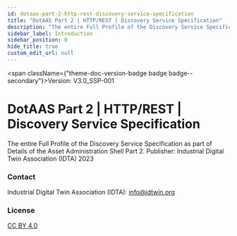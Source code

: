 ```yaml
---
id: dotaas-part-2-http-rest-discovery-service-specification
title: "DotAAS Part 2 | HTTP/REST | Discovery Service Specification"
description: "The entire Full Profile of the Discovery Service Specification as part of Details of the Asset Administration Shell Part 2. Publisher: Industrial Digital Twin Association (IDTA) 2023"
sidebar_label: Introduction
sidebar_position: 0
hide_title: true
custom_edit_url: null
---
```



<span className={"theme-doc-version-badge badge badge--secondary"}>Version: V3.0_SSP-001</span>

# DotAAS Part 2 | HTTP/REST | Discovery Service Specification



The entire Full Profile of the Discovery Service Specification as part of Details of the Asset Administration Shell Part 2. Publisher: Industrial Digital Twin Association (IDTA) 2023

<div style={{"display":"flex","flexDirection":"column","marginBottom":"var(--ifm-paragraph-margin-bottom)"}}><h3 style={{"marginBottom":"0.25rem"}}>Contact</h3><span>Industrial Digital Twin Association (IDTA): <a href={"mailto:info@idtwin.org"}>info@idtwin.org</a></span></div><div style={{"marginBottom":"var(--ifm-paragraph-margin-bottom)"}}><h3 style={{"marginBottom":"0.25rem"}}>License</h3><a href={"https://creativecommons.org/licenses/by/4.0/"}>CC BY 4.0</a></div>
      